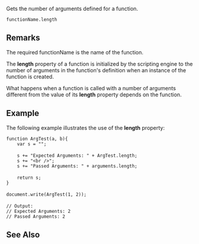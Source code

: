 Gets the number of arguments defined for a function.

 functionName.length
==Remarks==
The required functionName is the name of the function.

The '''length''' property of a function is initialized by the scripting engine to the number of arguments in the function's definition when an instance of the function is created.

What happens when a function is called with a number of arguments different from the value of its '''length''' property depends on the function.


==Example==
The following example illustrates the use of the '''length''' property:

 function ArgTest(a, b){
     var s = "";
 
     s += "Expected Arguments: " + ArgTest.length;
     s += "&lt;br /&gt;";
     s += "Passed Arguments: " + arguments.length;
 
     return s;
 }
 
 document.write(ArgTest(1, 2));
 
 // Output: 
 // Expected Arguments: 2
 // Passed Arguments: 2

==See Also==

              

              

              
